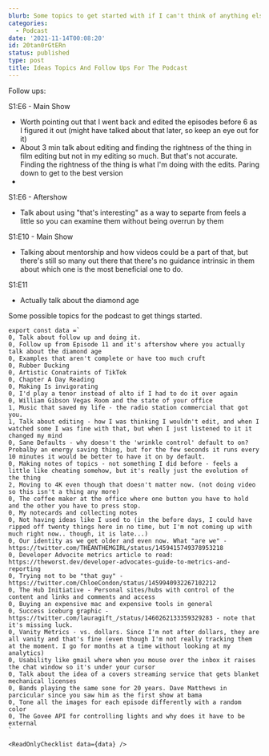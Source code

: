 ```yaml
---
blurb: Some topics to get started with if I can't think of anything else
categories:
  - Podcast
date: '2021-11-14T00:08:20'
id: 20tan0rGtERn
status: published
type: post
title: Ideas Topics And Follow Ups For The Podcast
---
```



Follow ups:

S1:E6 - Main Show

- Worth pointing out that I went back and edited the episodes before 6 as I figured it out (might have talked about that later, so keep an eye out for it)
- About 3 min talk about editing and finding the rightness of the thing in film editing but not in my editing so much. But that's not accurate. Finding the rightness of the thing is what I'm doing with the edits. Paring down to get to the best version
- 

S1:E6 - Aftershow

- Talk about using "that's interesting" as a way to separte from feels a little so you can examine them without being overrun by them

S1:E10 - Main Show

- Talking about mentorship and how videos could be a part of that, but there's still so many out there that there's no guidance intrinsic in them about which one is the most beneficial one to do. 

S1:E11

- Actually talk about the diamond age



Some possible topics for the podcast to get things started.

```
export const data =` 
0, Talk about follow up and doing it. 
0, Follow up from Episode 11 and it's aftershow where you actually talk about the diamond age
0, Examples that aren't complete or have too much cruft
0, Rubber Ducking
0, Artistic Conatraints of TikTok
0, Chapter A Day Reading
0, Making Is invigorating
0, I'd play a tenor instead of alto if I had to do it over again
0, William Gibson Vegas Room and the state of your office
1, Music that saved my life - the radio station commercial that got you.
1, Talk about editing - how I was thinking I wouldn't edit, and when I watched some I was fine with that, but when I just listened to it it changed my mind
0, Sane Defaults - why doesn't the 'wrinkle control' default to on? Probalby an energy saving thing, but for the few seconds it runs every 10 minutes it would be better to have it on by default.
0, Making notes of topics - not something I did before - feels a little like cheating somehow, but it's really just the evolution of the thing
2, Moving to 4K even though that doesn't matter now. (not doing video so this isn't a thing any more)
0, The coffee maker at the office where one button you have to hold and the other you have to press stop. 
0, My notecards and collecting notes
0, Not having ideas like I used to (in the before days, I could have ripped off twenty things here in no time, but I'm not coming up with much right now.. though, it is late...)
0, Our identity as we get older and even now. What "are we" - https://twitter.com/THEANTHEMGIRL/status/1459415749378953218
0, Developer Advocite metrics article to read: https://theworst.dev/developer-advocates-guide-to-metrics-and-reporting
0, Trying not to be "that guy" - https://twitter.com/ChloeCondon/status/1459940932267102212
0, The Hub Initiative - Personal sites/hubs with control of the content and links and comments and access
0, Buying an expensive mac and expensive tools in general
0, Success iceburg graphic - https://twitter.com/lauragift_/status/1460262133359329283 - note that it's missing luck.
0, Vanity Metrics - vs. dollars. Since I'm not after dollars, they are all vanity and that's fine (even though I'm not really tracking them at the moment. I go for months at a time without looking at my analytics)
0, Usability like gmail where when you mouse over the inbox it raises the chat window so it's under your cursor
0, Talk about the idea of a covers streaming service that gets blanket mechanical licenses
0, Bands playing the same sone for 20 years. Dave Matthews in parcicular since you saw him as the first show at bama
0, Tone all the images for each episode differently with a random color
0, The Govee API for controlling lights and why does it have to be external
`

<ReadOnlyChecklist data={data} />
```



